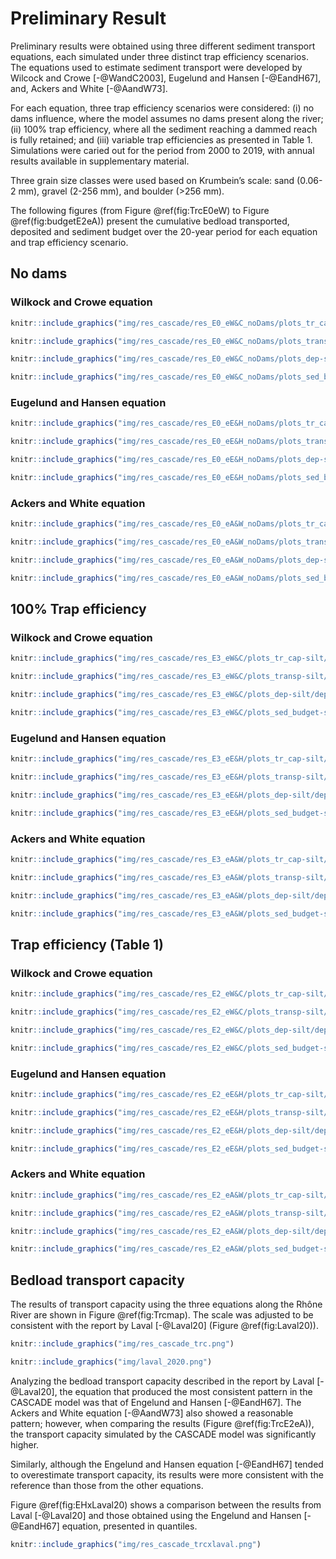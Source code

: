 # Preliminary Result

Preliminary results were obtained using three different sediment transport equations, each simulated under three distinct trap efficiency scenarios. The equations used to estimate sediment transport were developed by Wilcock and Crowe [-@WandC2003], Eugelund and Hansen [-@EandH67], and, Ackers and White [-@AandW73].

For each equation, three trap efficiency scenarios were considered: (i) no dams influence, where the model assumes no dams present along the river; (ii) 100% trap efficiency, where all the sediment reaching a dammed reach is fully retained; and (iii) variable trap efficiencies as presented in Table 1. Simulations were caried out for the period from 2000 to 2019, with annual results available in supplementary material.

Three grain size classes were used based on Krumbein's scale: sand (0.06-2 mm), gravel (2-256 mm), and boulder (>256 mm).

The following figures (from Figure \@ref(fig:TrcE0eW) to Figure \@ref(fig:budgetE2eA)) present the cumulative bedload transported, deposited and sediment budget over the 20-year period for each equation and trap efficiency scenario.


## No dams

### Wilkock and Crowe equation


```r

knitr::include_graphics("img/res_cascade/res_E0_eW&C_noDams/plots_tr_cap-silt/tr_cap_res_sum_hy_E0_eW&C_noDams.png")

```


```r

knitr::include_graphics("img/res_cascade/res_E0_eW&C_noDams/plots_transp-silt/transp_res_sum_hy_E0_eW&C_noDams.png")

```



```r

knitr::include_graphics("img/res_cascade/res_E0_eW&C_noDams/plots_dep-silt/dep_res_sum_hy_E0_eW&C_noDams.png")

```



```r

knitr::include_graphics("img/res_cascade/res_E0_eW&C_noDams/plots_sed_budget-silt/sed_bud_res_sum_hy_E0_eW&C_noDams.png")

```


### Eugelund and Hansen equation

```r

knitr::include_graphics("img/res_cascade/res_E0_eE&H_noDams/plots_tr_cap-silt/tr_cap_res_sum_hy_E0_eE&H_noDams.png")

```


```r

knitr::include_graphics("img/res_cascade/res_E0_eE&H_noDams/plots_transp-silt/transp_res_sum_hy_E0_eE&H_noDams.png")

```



```r

knitr::include_graphics("img/res_cascade/res_E0_eE&H_noDams/plots_dep-silt/dep_res_sum_hy_E0_eE&H_noDams.png")

```



```r

knitr::include_graphics("img/res_cascade/res_E0_eE&H_noDams/plots_sed_budget-silt/sed_bud_res_sum_hy_E0_eE&H_noDams.png")

```



### Ackers and White equation

```r

knitr::include_graphics("img/res_cascade/res_E0_eA&W_noDams/plots_tr_cap-silt/tr_cap_res_sum_hy_E0_eA&W_noDams.png")

```



```r

knitr::include_graphics("img/res_cascade/res_E0_eA&W_noDams/plots_transp-silt/transp_res_sum_hy_E0_eA&W_noDams.png")

```



```r

knitr::include_graphics("img/res_cascade/res_E0_eA&W_noDams/plots_dep-silt/dep_res_sum_hy_E0_eA&W_noDams.png")

```



```r

knitr::include_graphics("img/res_cascade/res_E0_eA&W_noDams/plots_sed_budget-silt/sed_bud_res_sum_hy_E0_eA&W_noDams.png")

```



## 100% Trap efficiency

### Wilkock and Crowe equation

```r

knitr::include_graphics("img/res_cascade/res_E3_eW&C/plots_tr_cap-silt/tr_cap_res_sum_hy_E3_eW&C.png")

```


```r

knitr::include_graphics("img/res_cascade/res_E3_eW&C/plots_transp-silt/transp_res_sum_hy_E3_eW&C.png")

```



```r

knitr::include_graphics("img/res_cascade/res_E3_eW&C/plots_dep-silt/dep_res_sum_hy_E3_eW&C.png")

```



```r

knitr::include_graphics("img/res_cascade/res_E3_eW&C/plots_sed_budget-silt/sed_bud_res_sum_hy_E3_eW&C.png")

```


### Eugelund and Hansen equation

```r

knitr::include_graphics("img/res_cascade/res_E3_eE&H/plots_tr_cap-silt/tr_cap_res_sum_hy_E3_eE&H.png")

```


```r

knitr::include_graphics("img/res_cascade/res_E3_eE&H/plots_transp-silt/transp_res_sum_hy_E3_eE&H.png")

```



```r

knitr::include_graphics("img/res_cascade/res_E3_eE&H/plots_dep-silt/dep_res_sum_hy_E3_eE&H.png")

```



```r

knitr::include_graphics("img/res_cascade/res_E3_eE&H/plots_sed_budget-silt/sed_bud_res_sum_hy_E3_eE&H.png")

```



### Ackers and White equation

```r

knitr::include_graphics("img/res_cascade/res_E3_eA&W/plots_tr_cap-silt/tr_cap_res_sum_hy_E3_eA&W.png")

```


```r

knitr::include_graphics("img/res_cascade/res_E3_eA&W/plots_transp-silt/transp_res_sum_hy_E3_eA&W.png")

```



```r

knitr::include_graphics("img/res_cascade/res_E3_eA&W/plots_dep-silt/dep_res_sum_hy_E3_eA&W.png")

```



```r

knitr::include_graphics("img/res_cascade/res_E3_eA&W/plots_sed_budget-silt/sed_bud_res_sum_hy_E3_eA&W.png")

```



## Trap efficiency (Table 1)

### Wilkock and Crowe equation

```r

knitr::include_graphics("img/res_cascade/res_E2_eW&C/plots_tr_cap-silt/tr_cap_res_sum_hy_E2_eW&C.png")

```


```r

knitr::include_graphics("img/res_cascade/res_E2_eW&C/plots_transp-silt/transp_res_sum_hy_E2_eW&C.png")

```



```r

knitr::include_graphics("img/res_cascade/res_E2_eW&C/plots_dep-silt/dep_res_sum_hy_E2_eW&C.png")

```



```r

knitr::include_graphics("img/res_cascade/res_E2_eW&C/plots_sed_budget-silt/sed_bud_res_sum_hy_E2_eW&C.png")

```


### Eugelund and Hansen equation

```r

knitr::include_graphics("img/res_cascade/res_E2_eE&H/plots_tr_cap-silt/tr_cap_res_sum_hy_E2_eE&H.png")

```


```r

knitr::include_graphics("img/res_cascade/res_E2_eE&H/plots_transp-silt/transp_res_sum_hy_E2_eE&H.png")

```



```r

knitr::include_graphics("img/res_cascade/res_E2_eE&H/plots_dep-silt/dep_res_sum_hy_E2_eE&H.png")

```



```r

knitr::include_graphics("img/res_cascade/res_E2_eE&H/plots_sed_budget-silt/sed_bud_res_sum_hy_E2_eE&H.png")

```



### Ackers and White equation

```r

knitr::include_graphics("img/res_cascade/res_E2_eA&W/plots_tr_cap-silt/tr_cap_res_sum_hy_E2_eA&W.png")

```



```r

knitr::include_graphics("img/res_cascade/res_E2_eA&W/plots_transp-silt/transp_res_sum_hy_E2_eA&W.png")

```



```r

knitr::include_graphics("img/res_cascade/res_E2_eA&W/plots_dep-silt/dep_res_sum_hy_E2_eA&W.png")

```



```r

knitr::include_graphics("img/res_cascade/res_E2_eA&W/plots_sed_budget-silt/sed_bud_res_sum_hy_E2_eA&W.png")

```





## Bedload transport capacity

The results of transport capacity using the three equations along the Rhône River are shown in Figure \@ref(fig:Trcmap). The scale was adjusted to be consistent with the report by Laval [-@Laval20] (Figure \@ref(fig:Laval20)).


```r

knitr::include_graphics("img/res_cascade_trc.png")

```

```r

knitr::include_graphics("img/laval_2020.png")

```

Analyzing the bedload transport capacity described in the report by Laval [-@Laval20], the equation that produced the most consistent pattern in the CASCADE model was that of Engelund and Hansen [-@EandH67]. The Ackers and White equation [-@AandW73] also showed a reasonable pattern; however, when comparing the results (Figure \@ref(fig:TrcE2eA)), the transport capacity simulated by the CASCADE model was significantly higher.

Similarly, although the Engelund and Hansen equation [-@EandH67] tended to overestimate transport capacity, its results were more consistent with the reference than those from the other equations.

Figure \@ref(fig:EHxLaval20) shows a comparison between the results from Laval [-@Laval20] and those obtained using the Engelund and Hansen [-@EandH67] equation, presented in quantiles.


```r

knitr::include_graphics("img/res_cascade_trcxlaval.png")

```




